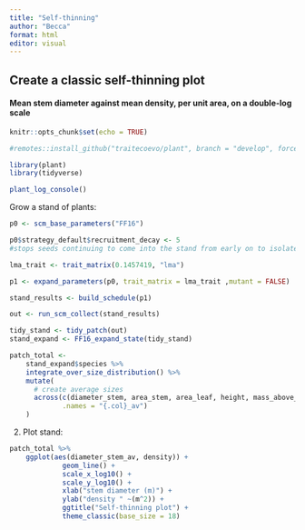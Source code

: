 ```yaml
---
title: "Self-thinning"
author: "Becca"
format: html
editor: visual
---
```


## Create a classic self-thinning plot

#### Mean stem diameter against mean density, per unit area, on a double-log scale

```r
knitr::opts_chunk$set(echo = TRUE)
```

```r
#remotes::install_github("traitecoevo/plant", branch = "develop", force = TRUE)
```

```r
library(plant)
library(tidyverse)
```

```r
plant_log_console()
```

Grow a stand of plants:

```r
p0 <- scm_base_parameters("FF16")

p0$strategy_default$recruitment_decay <- 5 
#stops seeds continuing to come into the stand from early on to isolate first "group" of plants that emerges around the same time

lma_trait <- trait_matrix(0.1457419, "lma")

p1 <- expand_parameters(p0, trait_matrix = lma_trait ,mutant = FALSE)

stand_results <- build_schedule(p1)

out <- run_scm_collect(stand_results)

tidy_stand <- tidy_patch(out)
stand_expand <- FF16_expand_state(tidy_stand)

patch_total <-
    stand_expand$species %>%
    integrate_over_size_distribution() %>%
    mutate(
      # create average sizes
      across(c(diameter_stem, area_stem, area_leaf, height, mass_above_ground), ~.x/density, 
             .names = "{.col}_av")
    )
```

2.  Plot stand:

```r
patch_total %>% 
    ggplot(aes(diameter_stem_av, density)) + 
             geom_line() + 
             scale_x_log10() +
             scale_y_log10() +
             xlab("stem diameter (m)") +
             ylab("density " ~(m^2)) +
             ggtitle("Self-thinning plot") +
             theme_classic(base_size = 18)
```
